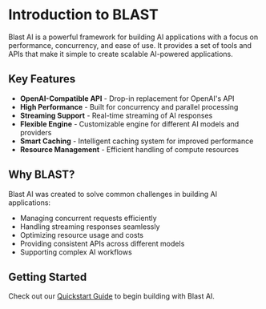 # Introduction to BLAST

Blast AI is a powerful framework for building AI applications with a focus on performance, concurrency, and ease of use. It provides a set of tools and APIs that make it simple to create scalable AI-powered applications.

## Key Features

- **OpenAI-Compatible API** - Drop-in replacement for OpenAI's API
- **High Performance** - Built for concurrency and parallel processing
- **Streaming Support** - Real-time streaming of AI responses
- **Flexible Engine** - Customizable engine for different AI models and providers
- **Smart Caching** - Intelligent caching system for improved performance
- **Resource Management** - Efficient handling of compute resources

## Why BLAST?

Blast AI was created to solve common challenges in building AI applications:

- Managing concurrent requests efficiently
- Handling streaming responses seamlessly
- Optimizing resource usage and costs
- Providing consistent APIs across different models
- Supporting complex AI workflows

## Getting Started

Check out our [Quickstart Guide](/get-started/quickstart) to begin building with Blast AI.